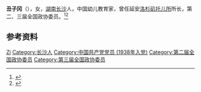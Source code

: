 '''丑子冈'''（{{bd|1905年||1963年|}}），女，[[湖南|湖南]][[长沙|长沙]]人，中国幼儿教育家，曾任延安[[洛杉矶托儿所|洛杉矶托儿所]]所长，第二、三届全国政协委员。<ref>{{Cite book|title=华夏妇女名人词典|author=周行健主编|publisher=华夏出版社|year=1988|isbn=|location=北京|pages=}}</ref><ref>{{Cite book|title=古今中外女名人辞典|author=中国妇女管理干部学院编|publisher=中国广播电视出版社|year=1989|isbn=|location=北京|pages=}}</ref>

== 参考资料 ==
{{reflist}}

{{中国人物小作品}}
{{中华全国民主妇女联合会第二届执行委员会}}

{{Authority control}}
{{DEFAULTSORT:Chou丑}}
[[Category:丑姓|Zi]]
[[Category:长沙人|Category:长沙人]]
[[Category:中国共产党党员_(1938年入党)|Category:中国共产党党员 (1938年入党)]]
[[Category:第二届全国政协委员|Category:第二届全国政协委员]]
[[Category:第三届全国政协委员|Category:第三届全国政协委员]]